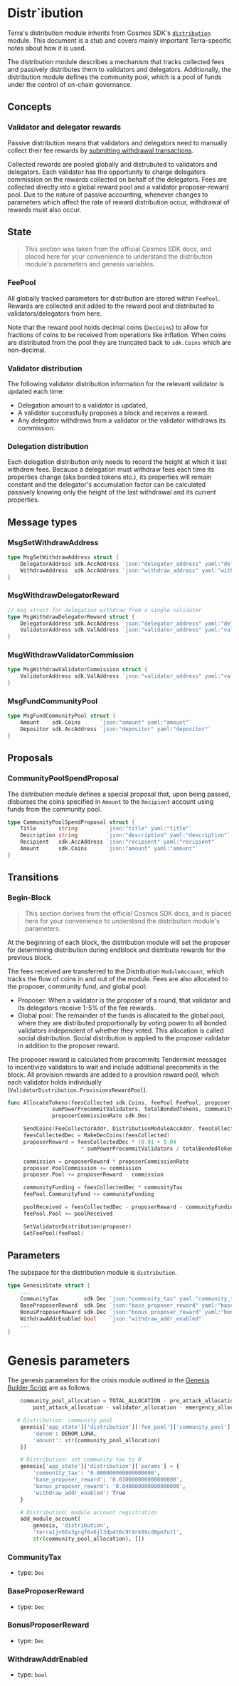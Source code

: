 
# Distr`ibution

<Admonition type="info" icon="ℹ️">

Terra's distribution module inherits from Cosmos SDK's [`distribution`](https://docs.cosmos.network/master/modules/distribution/) module. This document is a stub and covers mainly important Terra-specific notes about how it is used.

</Admonition>

The distribution module describes a mechanism that tracks collected fees and passively distributes them to validators and delegators. Additionally, the distribution module defines the community pool, which is a pool of funds under the control of on-chain governance.

## Concepts

### Validator and delegator rewards

<Admonition type="info" icon="ℹ️">

Passive distribution means that validators and delegators need to manually collect their fee rewards by [submitting withdrawal transactions](../terrad/subcommands.mdx#tx-distribution-withdraw-rewards).

</Admonition>

Collected rewards are pooled globally and distrubuted to validators and delegators. Each validator has the opportunity to charge delegators commission on the rewards collected on behalf of the delegators. Fees are collected directly into a global reward pool and a validator proposer-reward pool. Due to the nature of passive accounting, whenever changes to parameters which affect the rate of reward distribution occur, withdrawal of rewards must also occur.

## State

> This section was taken from the official Cosmos SDK docs, and placed here for your convenience to understand the distribution module's parameters and genesis variables.

### FeePool

All globally tracked parameters for distribution are stored within
`FeePool`. Rewards are collected and added to the reward pool and
distributed to validators/delegators from here.

Note that the reward pool holds decimal coins (`DecCoins`) to allow
for fractions of coins to be received from operations like inflation.
When coins are distributed from the pool they are truncated back to
`sdk.Coins` which are non-decimal.

### Validator distribution

The following validator distribution information for the relevant validator is updated each time:

- Delegation amount to a validator is updated,
- A validator successfully proposes a block and receives a reward.
- Any delegator withdraws from a validator or the validator withdraws its commission.

### Delegation distribution

Each delegation distribution only needs to record the height at which it last
withdrew fees. Because a delegation must withdraw fees each time its
properties change (aka bonded tokens etc.), its properties will remain constant
and the delegator's accumulation factor can be calculated passively knowing
only the height of the last withdrawal and its current properties.

## Message types

### MsgSetWithdrawAddress

```go
type MsgSetWithdrawAddress struct {
	DelegatorAddress sdk.AccAddress `json:"delegator_address" yaml:"delegator_address"`
	WithdrawAddress  sdk.AccAddress `json:"withdraw_address" yaml:"withdraw_address"`
}
```

### MsgWithdrawDelegatorReward

```go
// msg struct for delegation withdraw from a single validator
type MsgWithdrawDelegatorReward struct {
	DelegatorAddress sdk.AccAddress `json:"delegator_address" yaml:"delegator_address"`
	ValidatorAddress sdk.ValAddress `json:"validator_address" yaml:"validator_address"`
}
```

### MsgWithdrawValidatorCommission

```go
type MsgWithdrawValidatorCommission struct {
	ValidatorAddress sdk.ValAddress `json:"validator_address" yaml:"validator_address"`
}
```

### MsgFundCommunityPool

```go
type MsgFundCommunityPool struct {
	Amount    sdk.Coins      `json:"amount" yaml:"amount"`
	Depositor sdk.AccAddress `json:"depositor" yaml:"depositor"`
}
```

## Proposals

### CommunityPoolSpendProposal

The distribution module defines a special proposal that, upon being passed, disburses the coins specified in `Amount` to the `Recipient` account using funds from the community pool.

```go
type CommunityPoolSpendProposal struct {
	Title       string         `json:"title" yaml:"title"`
	Description string         `json:"description" yaml:"description"`
	Recipient   sdk.AccAddress `json:"recipient" yaml:"recipient"`
	Amount      sdk.Coins      `json:"amount" yaml:"amount"`
}
```

## Transitions

### Begin-Block

> This section derives from the official Cosmos SDK docs, and is placed here for your convenience to understand the distribution module's parameters.

At the beginning of each block, the distribution module will set the proposer for determining distribution during endblock and distribute rewards for the previous block.

The fees received are transferred to the Distribution `ModuleAccount`, which tracks the flow of coins in and out of the module. Fees are also allocated to the proposer, community fund, and global pool:

- Proposer: When a validator is the proposer of a round, that validator and its delegators receive 1-5% of the fee rewards.
- Global pool: The remainder of the funds is allocated to the global pool, where they are distributed proportionally by voting power to all bonded validators independent of whether they voted. This allocation is called social distribution. Social distribution is applied to the proposer validator in addition to the proposer reward.

The proposer reward is calculated from precommits Tendermint messages to incentivize validators to wait and include additional precommits in the block. All provision rewards are added to a provision reward pool, which each validator holds individually (`ValidatorDistribution.ProvisionsRewardPool`).

```go
func AllocateTokens(feesCollected sdk.Coins, feePool FeePool, proposer ValidatorDistribution,
              sumPowerPrecommitValidators, totalBondedTokens, communityTax,
              proposerCommissionRate sdk.Dec)

     SendCoins(FeeCollectorAddr, DistributionModuleAccAddr, feesCollected)
     feesCollectedDec = MakeDecCoins(feesCollected)
     proposerReward = feesCollectedDec * (0.01 + 0.04
                       * sumPowerPrecommitValidators / totalBondedTokens)

     commission = proposerReward * proposerCommissionRate
     proposer.PoolCommission += commission
     proposer.Pool += proposerReward - commission

     communityFunding = feesCollectedDec * communityTax
     feePool.CommunityFund += communityFunding

     poolReceived = feesCollectedDec - proposerReward - communityFunding
     feePool.Pool += poolReceived

     SetValidatorDistribution(proposer)
     SetFeePool(feePool)
```

## Parameters

The subspace for the distribution module is `distribution`.

```go
type GenesisState struct {
	...
	CommunityTax        sdk.Dec `json:"community_tax" yaml:"community_tax"`
	BaseProposerReward	sdk.Dec `json:"base_proposer_reward" yaml:"base_proposer_reward"`
	BonusProposerReward	sdk.Dec	`json:"bonus_proposer_reward" yaml:"bonus_proposer_reward"`
	WithdrawAddrEnabled bool 	`json:"withdraw_addr_enabled"`
	...
}
```

# Genesis parameters

The genesis parameters for the crisis module outlined in the [Genesis Builder Script](https://github.com/terra-money/genesis-tools/blob/main/src/genesis_builder.py#L277) are as follows:


```py
    community_pool_allocation = TOTAL_ALLOCATION - pre_attack_allocation - \
        post_attack_allocation - validator_allocation - emergency_allocation

   # Distribution: community pool
    genesis['app_state']['distribution']['fee_pool']['community_pool'] = [{
        'denom': DENOM_LUNA,
        'amount': str(community_pool_allocation)
    }]

    # Distribution: set community tax to 0
    genesis['app_state']['distribution']['params'] = {
        'community_tax': '0.000000000000000000',
        'base_proposer_reward': '0.010000000000000000',
        'bonus_proposer_reward': '0.040000000000000000',
        'withdraw_addr_enabled': True
    }

    # Distribution: module account registration
    add_module_account(
        genesis, 'distribution',
        'terra1jv65s3grqf6v6jl3dp4t6c9t9rk99cd8pm7utl',
        str(community_pool_allocation), [])

```

### CommunityTax

- type: `Dec`

### BaseProposerReward

- type: `Dec`

### BonusProposerReward

- type: `Dec`

### WithdrawAddrEnabled

- type: `bool`
